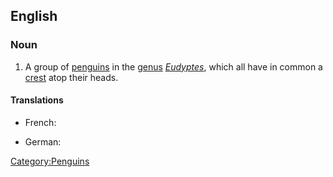 ==English==
{{wikipedia}}

===Noun===
{{en-noun|sg=[[crested]] [[penguin]]}}

# A group of [[penguins]] in the [[genus]] ''[[Eudyptes]]'', which all have in common a [[crest]] atop their heads.

====Translations====
{{trans-top|Penguin}}
* French: {{t+|fr|gorfou|m}}
{{trans-mid}}
* German: {{t-|de|Schopfpinguin|m}}
{{trans-bottom}}

[[Category:Penguins]]